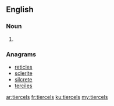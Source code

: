 ==English==

===Noun===
{{head|en|plural}}

# {{plural of|tiercel|lang=en}}

===Anagrams===
* [[reticles#English|reticles]]
* [[sclerite#English|sclerite]]
* [[silcrete#English|silcrete]]
* [[terciles#English|terciles]]

[[ar:tiercels]]
[[fr:tiercels]]
[[ku:tiercels]]
[[my:tiercels]]